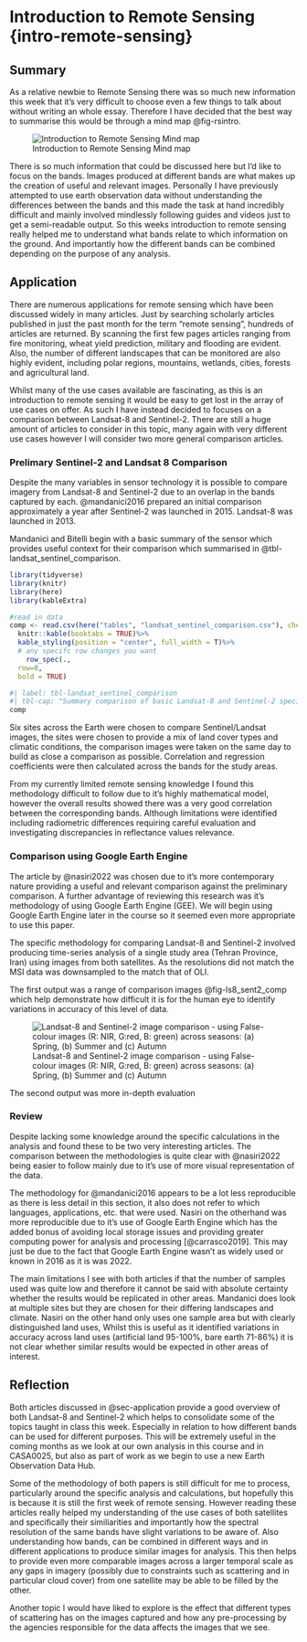 # Introduction to Remote Sensing {intro-remote-sensing}

## Summary {#sec-1-summary}

As a relative newbie to Remote Sensing there was so much new information this week that it's very difficult to choose even a few things to talk about without writing an whole essay. Therefore I have decided that the best way to summarise this would be through a mind map @fig-rsintro.

![Introduction to Remote Sensing Mind map](images/RS_intro_mindmap.png){#fig-rsintro}

There is so much information that could be discussed here but I'd like to focus on the bands. Images produced at different bands are what makes up the creation of useful and relevant images. Personally I have previously attempted to use earth observation data without understanding the differences between the bands and this made the task at hand incredibly difficult and mainly involved mindlessly following guides and videos just to get a semi-readable output. So this weeks introduction to remote sensing really helped me to understand what bands relate to which information on the ground. And importantly how the different bands can be combined depending on the purpose of any analysis.

## Application {#sec-1-application}

There are numerous applications for remote sensing which have been discussed widely in many articles. Just by searching scholarly articles published in just the past month for the term "remote sensing", hundreds of articles are returned. By scanning the first few pages articles ranging from fire monitoring, wheat yield prediction, military and flooding are evident. Also, the number of different landscapes that can be monitored are also highly evident, including polar regions, mountains, wetlands, cities, forests and agricultural land.

Whilst many of the use cases available are fascinating, as this is an introduction to remote sensing it would be easy to get lost in the array of use cases on offer. As such I have instead decided to focuses on a comparison between Landsat-8 and Sentinel-2. There are still a huge amount of articles to consider in this topic, many again with very different use cases however I will consider two more general comparison articles.

### Prelimary Sentinel-2 and Landsat 8 Comparison {#sec-prelim-comparison}

Despite the many variables in sensor technology it is possible to compare imagery from Landsat-8 and Sentinel-2 due to an overlap in the bands captured by each. @mandanici2016 prepared an initial comparison approximately a year after Sentinel-2 was launched in 2015. Landsat-8 was launched in 2013.

Mandanici and Bitelli begin with a basic summary of the sensor which provides useful context for their comparison which summarised in @tbl-landsat_sentinel_comparison.

```r
library(tidyverse)
library(knitr)
library(here)
library(kableExtra)

#read in data
comp <- read.csv(here("tables", "landsat_sentinel_comparison.csv"), check.names = F)%>% 
  knitr::kable(booktabs = TRUE)%>% 
  kable_styling(position = "center", full_width = T)%>%
  # any specifc row changes you want
    row_spec(.,
  row=0,
  bold = TRUE)
```

```r
#| label: tbl-landsat_sentinel_comparison
#| tbl-cap: "Summary comparison of basic Landsat-8 and Sentinel-2 specifications"
comp
```

Six sites across the Earth were chosen to compare Sentinel/Landsat images, the sites were chosen to provide a mix of land cover types and climatic conditions, the comparison images were taken on the same day to build as close a comparison as possible. Correlation and regression coefficients were then calculated across the bands for the study areas.

From my currently limited remote sensing knowledge I found this methodology difficult to follow due to it's highly mathematical model, however the overall results showed there was a very good correlation between the corresponding bands. Although limitations were identified including radiometric differences requiring careful evaluation and investigating discrepancies in reflectance values relevance.

### Comparison using Google Earth Engine {#sec-gee-comparison}

The article by @nasiri2022 was chosen due to it's more contemporary nature providing a useful and relevant comparison against the preliminary comparison. A further advantage of reviewing this research was it's methodology of using Google Earth Engine (GEE). We will begin using Google Earth Engine later in the course so it seemed even more appropriate to use this paper.

The specific methodology for comparing Landsat-8 and Sentinel-2 involved producing time-series analysis of a single study area (Tehran Province, Iran) using images from both satellites. As the resolutions did not match the MSI data was downsampled to the match that of OLI.

The first output was a range of comparison images @fig-ls8_sent2_comp which help demonstrate how difficult it is for the human eye to identify variations in accuracy of this level of data.

![Landsat-8 and Sentinel-2 image comparison - using False-colour images (R: NIR, G:red, B: green) across seasons: (a) Spring, (b) Summer and (c) Autumn](images/nasiri_image_comparison.webp){#fig-ls8_sent2_comp}

The second output was more in-depth evaluation

### Review {#sec-1-review}

Despite lacking some knowledge around the specific calculations in the analysis and found these to be two very interesting articles. The comparison between the methodologies is quite clear with @nasiri2022 being easier to follow mainly due to it's use of more visual representation of the data.

The methodology for @mandanici2016 appears to be a lot less reproducible as there is less detail in this section, it also does not refer to which languages, applications, etc. that were used. Nasiri on the otherhand was more reproducible due to it's use of Google Earth Engine which has the added bonus of avoiding local storage issues and providing greater computing power for analysis and processing [@carrasco2019]. This may just be due to the fact that Google Earth Engine wasn't as widely used or known in 2016 as it is was 2022.

The main limitations I see with both articles if that the number of samples used was quite low and therefore it cannot be said with absolute certainty whether the results would be replicated in other areas. Mandanici does look at multiple sites but they are chosen for their differing landscapes and climate. Nasiri on the other hand only uses one sample area but with clearly distinguished land uses, Whilst this is useful as it identified variations in accuracy across land uses (artificial land 95-100%, bare earth 71-86%) it is not clear whether similar results would be expected in other areas of interest.

## Reflection {#sec-1-refection}

Both articles discussed in @sec-application provide a good overview of both Landsat-8 and Sentinel-2 which helps to consolidate some of the topics taught in class this week. Especially in relation to how different bands can be used for different purposes. This will be extremely useful in the coming months as we look at our own analysis in this course and in CASA0025, but also as part of work as we begin to use a new Earth Observation Data Hub.

Some of the methodology of both papers is still difficult for me to process, particularly around the specific analysis and calculations, but hopefully this is because it is still the first week of remote sensing. However reading these articles really helped my understanding of the use cases of both satellites and specifically their similiarities and importantly how the spectral resolution of the same bands have slight variations to be aware of. Also understanding how bands, can be combined in different ways and in different applications to produce similar images for analysis. This then helps to provide even more comparable images across a larger temporal scale as any gaps in imagery (possibly due to constraints such as scattering and in particular cloud cover) from one satellite may be able to be filled by the other.

Another topic I would have liked to explore is the effect that different types of scattering has on the images captured and how any pre-processing by the agencies responsible for the data affects the images that we see.
